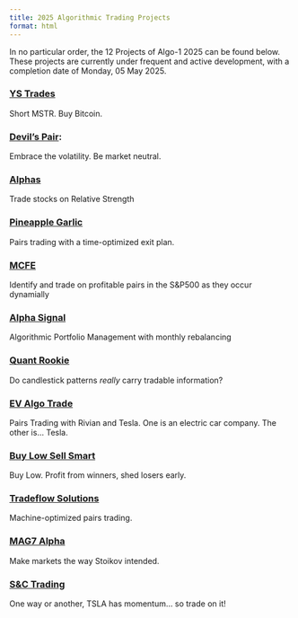```yaml
---
title: 2025 Algorithmic Trading Projects
format: html
---
```

In no particular order, the 12 Projects of Algo-1 2025 can be found below.
These projects are currently under frequent and active development, with a
completion date of Monday, 05 May 2025.

### [**YS Trades**](https://pairflow.online)
Short MSTR. Buy Bitcoin.

### [Devil's Pair](https://devilspair.online/):
Embrace the volatility. Be market neutral.

### [Alphas](https://alphas.blog/)
Trade stocks on Relative Strength

### [Pineapple Garlic](https://pineapplegarlicxia.asia)
Pairs trading with a time-optimized exit plan.

### [MCFE](https://mcfe.tech)
Identify and trade on profitable pairs in the S&P500 as they occur dynamially

### [Alpha Signal](https://alphasignal533.com/)
Algorithmic Portfolio Management with monthly rebalancing

### [Quant Rookie](https://quantrookie.info)
Do candlestick patterns *really* carry tradable information?

### [EV Algo Trade](http://evalgotrade.ltd)
Pairs Trading with Rivian and Tesla. One is an electric car company. The other
is... Tesla.

### [Buy Low Sell Smart](https://buylowsellsmart.com/)
Buy Low. Profit from winners, shed losers early.

### [Tradeflow Solutions](https://tradeflow.solutions/)
Machine-optimized pairs trading.

### [MAG7 Alpha](https://mag7alpha.com/)
Make markets the way Stoikov intended.

### [S&C Trading](https://thesctrading.com/)
One way or another, TSLA has momentum... so trade on it!
